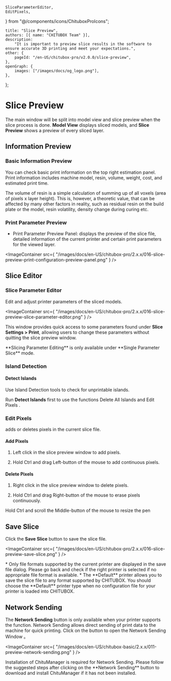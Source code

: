 	SliceParameterEditor,
	EditPixels,
} from "@/components/icons/ChituboxProIcons";

	title: "Slice Preview",
	authors: [{ name: "CHITUBOX Team" }],
	description:
		"It is important to preview slice results in the software to ensure accurate 3D printing and meet your expectations.",
	other: {
		pageId: "/en-US/chitubox-pro/v2.0.0/slice-preview",
	},
	openGraph: {
		images: ["/images/docs/og_logo.png"],
	},
};

# Slice Preview

The main window will be split into model view and slice preview when the slice process is done. **Model View** displays sliced models, and **Slice Preview** shows a preview of every sliced layer.

## Information Preview

### Basic Information Preview

You can check basic print information on the top right estimation panel. Print information includes machine model, resin, volume, weight, cost, and estimated print time.

<Admonition type="note" title="Note">
	The volume of resin is a simple calculation of summing up of all voxels (area of pixels x layer height).
	This is, however, a theoretic value, that can be affected by many other factors in reality, such as residual resin on the build plate or the model, resin volatility, density change during curing etc.
</Admonition>

### Print Parameter Preview

-   Print Parameter Preview Panel: displays the preview of the slice file, detailed information of the current printer and certain print parameters for the viewed layer.

<ImageContainer
	src={
		"/images/docs/en-US/chitubox-pro/2.x.x/016-slice-preview-print-configuration-preview-panel.png"
	}
/>

## Slice Editor

### Slice Parameter Editor

<SliceParameterEditor /> Edit and adjust printer parameters of the sliced models.

<ImageContainer
	src={
		"/images/docs/en-US/chitubox-pro/2.x.x/016-slice-preview-slice-parameter-editor.png"
	}
/>

This window provides quick access to some parameters found under **Slice Settings > Print**, allowing users to change these parameters without quitting the slice preview window.

<Admonition type="note" title="Note">
	**Slicing Parameter Editing** is only available under **Single Parameter Slice** mode.
</Admonition>

### Island Detection

#### Detect Islands

Use <NextLink href="/en-US/chitubox-pro/latest/risk-detection#island-detection">Island Detection</NextLink> tools to check for unprintable islands.

<Admonition type="note" title="Note">
	Run <b>Detect Islands</b> first to use the functions
	<NextLink href="/en-US/chitubox-pro/latest/risk-detection#delete-islands">Delete All Islands</NextLink> and <NextLink href="#edit-pixels">Edit Pixels </NextLink>.
</Admonition>

### Edit Pixels

<EditPixels /> adds or deletes pixels in the current slice file.

#### Add Pixels

1. Left click in the slice preview window to add pixels.

1. Hold Ctrl and drag Left-button of the mouse to add continuous pixels. 

#### Delete Pixels

1. Right click in the slice preview window to delete pixels.

1. Hold Ctrl and drag Right-button of the mouse to erase pixels continuously.

<Admonition type="tip" title="Note">
	Hold Ctrl and scroll the Middle-button of the mouse to resize the pen
</Admonition>

## Save Slice

Click the **Save Slice** button to save the slice file.

<ImageContainer
	src={
		"/images/docs/en-US/chitubox-pro/2.x.x/016-slice-preview-save-slice.png"
	}
/>

<Admonition type="note" title="Note">
	* Only file formats supported by the current printer are displayed in the save file dialog. Please go back and check if the right printer is selected if no appropriate file format is available.
    * The **Default** printer allows you to save the slice file to any format supported by CHITUBOX. You should choose the **Default** printer type when no configuration file for your printer is loaded into CHITUBOX.
</Admonition>

## Network Sending

The **Network Sending** button is only available when your printer supports the function. Network Sending allows direct sending of print data to the machine for quick printing. Click on the button to open the <NextLink href="/en-US/chitu-manager/latest/ui-and-features/network-sending"> Network Sending Window </NextLink>。

<ImageContainer
	src={
		"/images/docs/en-US/chitubox-basic/2.x.x/011-preview-network-sending.png"
	}
/>

<Admonition type="note" title="Note">
	Installation of ChituManager is required for Network Sending. Please follow the suggested steps after clicking on the **Network Sending** button to download and install ChituManager if it has not been installed.
	</Admonition>
